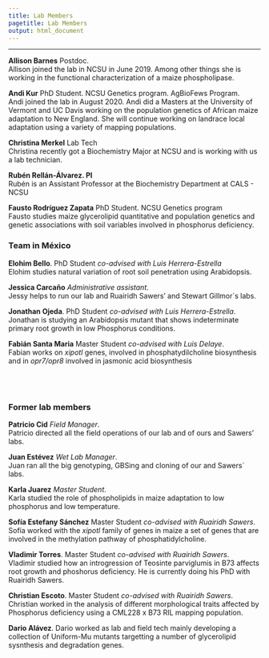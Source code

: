 ```yaml
---
title: Lab Members
pagetitle: Lab Members
output: html_document
---
```



---


**Allison Barnes** Postdoc.   
Allison joined the lab in NCSU in June 2019. Among other things she is working in the functional characterization of a maize phospholipase.  
<a href="https://twitter.com/asiekmanbarnes">
<i class="fa fa-twitter" aria-hidden="true"></i>
</a>  

**Andi Kur** PhD Student. NCSU Genetics program. AgBioFews Program.   
Andi joined the lab in August 2020. Andi did a Masters at the University of Vermont and UC Davis working on the population genetics of African maize adaptation to New England. She will continue working on landrace local adaptation using a variety of mapping populations.  
<a href="https://twitter.com/Andi_Kur_">
<i class="fa fa-twitter" aria-hidden="true"></i>
</a>  

**Christina Merkel** Lab Tech   
Christina recently got a Biochemistry Major at NCSU and is working with us a lab technician. 
 
**Rubén Rellán-Álvarez. PI**  
Rubén is an Assistant Professor at the Biochemistry Department at CALS - NCSU  
<a href="https://twitter.com/rrellanalvarez">
<i class="fa fa-twitter" aria-hidden="true"></i>
</a>  <a href="https://github.com/rellan">
<i class="fa fa-github-alt" aria-hidden="true"></i>
</a> <a href="mailto:rrellan@ncsu.edu">
<i class="fa fa-envelope" aria-hidden="true"></i>
<a href="https://docs.google.com/document/d/1E65ePNEtdPm-f0BjjZN7RnOAzFzaW1RXS_hcn-Y8_Ls/edit?usp=sharing">
<i class="fa fa-file-text" aria-hidden="true"></i>
</a>  


**Fausto Rodríguez Zapata** PhD Student. NCSU Genetics program  
Fausto studies maize glycerolipid quantitative and population genetics and genetic associations with soil variables involved in phosphorus deficiency.  
<a href="https://twitter.com/chyscamuy">
<i class="fa fa-twitter" aria-hidden="true"></i>
</a>  <a href="https://github.com/faustovrz">
<i class="fa fa-github-alt" aria-hidden="true"></i>
</a>

### Team in México   

**Elohim Bello**. PhD Student *co-advised with Luis Herrera-Estrella*  
Elohim studies natural variation of root soil penetration using Arabidopsis.   

**Jessica Carcaño** *Administrative assistant*.  
Jessy helps to run our lab and Ruairidh Sawers' and Stewart Gillmor´s labs.    

**Jonathan Ojeda**. PhD Student *co-advised with Luis Herrera-Estrella*.  
Jonathan is studying an Arabidopsis mutant that shows indeterminate primary root growth in low Phosphorus conditions.    
<a href="https://twitter.com/jonojedarivera">
<i class="fa fa-twitter" aria-hidden="true"></i>
</a>  

**Fabián Santa Maria** Master Student *co-advised with Luis Delaye*.   
Fabian works on *xipotl* genes, involved in phosphatydilcholine biosynthesis and in *opr7/opr8* involved in jasmonic acid biosynthesis   
<!-- break -->
<br><br><br>
<!-- break -->


### Former lab members  


**Patricio Cid** *Field Manager*.  
Patricio directed all the field operations of our lab and of ours and Sawers' labs.  

**Juan Estévez** *Wet Lab Manager*.  
Juan ran all the big genotyping, GBSing and cloning of our and Sawers´ labs.  

**Karla Juarez** *Master Student*.   
Karla studied the role of phospholipids in maize adaptation to low phosphorus and low temperature.  

**Sofía Estefany Sánchez** Master Student *co-advised with Ruairidh Sawers*. Sofía worked with the *xipotl* family of genes in maize a set of genes that are involved in the methylation pathway of phosphatidylcholine.  

**Vladimir Torres**. Master Student *co-advised with Ruairidh Sawers*.    
Vladimir studied how an introgression of Teosinte parviglumis in B73 affects root growth and phoshorus deficiency. He is currently doing his PhD with Ruairidh Sawers.  

**Christian Escoto**. Master Student *co-advised with Ruairidh Sawers*.   
Christian worked in the analysis of different morphological traits affected by Phosphorus deficiency using a CML228 x B73 RIL mapping population.  

**Dario Alávez**. Dario worked as lab and field tech mainly developing a collection of Uniform-Mu mutants targetting a number of glycerolipid sysnthesis and degradation genes.
